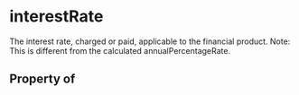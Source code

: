 # interestRate

The interest rate, charged or paid, applicable to the financial product. Note: This is different from the calculated annualPercentageRate.

## Property of



